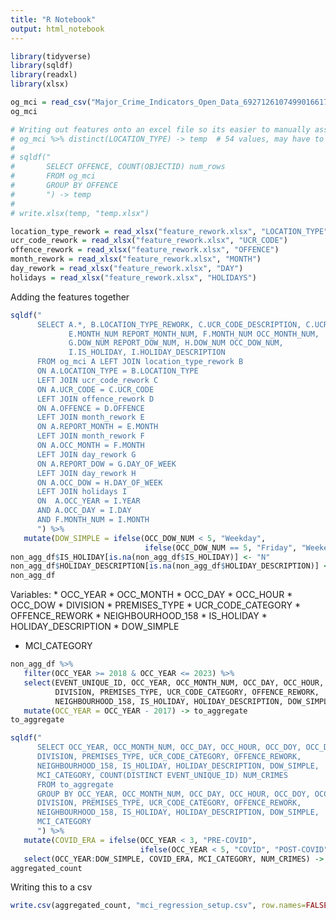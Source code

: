 ```yaml
---
title: "R Notebook"
output: html_notebook
---
```


```r
library(tidyverse)
library(sqldf)
library(readxl)
library(xlsx)
```

```r
og_mci = read_csv("Major_Crime_Indicators_Open_Data_6927126107499016617.csv")
og_mci
```

```r
# Writing out features onto an excel file so its easier to manually assess
# og_mci %>% distinct(LOCATION_TYPE) -> temp  # 54 values, may have to feature engineer this
# 
# sqldf("
#       SELECT OFFENCE, COUNT(OBJECTID) num_rows
#       FROM og_mci
#       GROUP BY OFFENCE
#       ") -> temp
# 
# write.xlsx(temp, "temp.xlsx")

location_type_rework = read_xlsx("feature_rework.xlsx", "LOCATION_TYPE")
ucr_code_rework = read_xlsx("feature_rework.xlsx", "UCR_CODE")
offence_rework = read_xlsx("feature_rework.xlsx", "OFFENCE")
month_rework = read_xlsx("feature_rework.xlsx", "MONTH")
day_rework = read_xlsx("feature_rework.xlsx", "DAY")
holidays = read_xlsx("feature_rework.xlsx", "HOLIDAYS")
```

Adding the features together

```r
sqldf("
      SELECT A.*, B.LOCATION_TYPE_REWORK, C.UCR_CODE_DESCRIPTION, C.UCR_CODE_CATEGORY, D.OFFENCE_REWORK,
             E.MONTH_NUM REPORT_MONTH_NUM, F.MONTH_NUM OCC_MONTH_NUM,
             G.DOW_NUM REPORT_DOW_NUM, H.DOW_NUM OCC_DOW_NUM,
             I.IS_HOLIDAY, I.HOLIDAY_DESCRIPTION
      FROM og_mci A LEFT JOIN location_type_rework B
      ON A.LOCATION_TYPE = B.LOCATION_TYPE
      LEFT JOIN ucr_code_rework C
      ON A.UCR_CODE = C.UCR_CODE
      LEFT JOIN offence_rework D
      ON A.OFFENCE = D.OFFENCE
      LEFT JOIN month_rework E
      ON A.REPORT_MONTH = E.MONTH
      LEFT JOIN month_rework F
      ON A.OCC_MONTH = F.MONTH
      LEFT JOIN day_rework G
      ON A.REPORT_DOW = G.DAY_OF_WEEK
      LEFT JOIN day_rework H
      ON A.OCC_DOW = H.DAY_OF_WEEK
      LEFT JOIN holidays I
      ON  A.OCC_YEAR = I.YEAR
      AND A.OCC_DAY = I.DAY
      AND F.MONTH_NUM = I.MONTH
      ") %>% 
   mutate(DOW_SIMPLE = ifelse(OCC_DOW_NUM < 5, "Weekday",
                              ifelse(OCC_DOW_NUM == 5, "Friday", "Weekend"))) -> non_agg_df
non_agg_df$IS_HOLIDAY[is.na(non_agg_df$IS_HOLIDAY)] <- "N"
non_agg_df$HOLIDAY_DESCRIPTION[is.na(non_agg_df$HOLIDAY_DESCRIPTION)] <- "None"
non_agg_df
```
Variables:
* OCC_YEAR
* OCC_MONTH
* OCC_DAY
* OCC_HOUR
* OCC_DOW
* DIVISION
* PREMISES_TYPE
* UCR_CODE_CATEGORY
* OFFENCE_REWORK
* NEIGHBOURHOOD_158
* IS_HOLIDAY
* HOLIDAY_DESCRIPTION
* DOW_SIMPLE

* MCI_CATEGORY




```r
non_agg_df %>%
   filter(OCC_YEAR >= 2018 & OCC_YEAR <= 2023) %>% 
   select(EVENT_UNIQUE_ID, OCC_YEAR, OCC_MONTH_NUM, OCC_DAY, OCC_HOUR, OCC_DOY, OCC_DOW, OCC_DOW_NUM,
          DIVISION, PREMISES_TYPE, UCR_CODE_CATEGORY, OFFENCE_REWORK,
          NEIGHBOURHOOD_158, IS_HOLIDAY, HOLIDAY_DESCRIPTION, DOW_SIMPLE, MCI_CATEGORY) %>% 
   mutate(OCC_YEAR = OCC_YEAR - 2017) -> to_aggregate
to_aggregate
```

```r
sqldf("
      SELECT OCC_YEAR, OCC_MONTH_NUM, OCC_DAY, OCC_HOUR, OCC_DOY, OCC_DOW, OCC_DOW_NUM,
      DIVISION, PREMISES_TYPE, UCR_CODE_CATEGORY, OFFENCE_REWORK,
      NEIGHBOURHOOD_158, IS_HOLIDAY, HOLIDAY_DESCRIPTION, DOW_SIMPLE,
      MCI_CATEGORY, COUNT(DISTINCT EVENT_UNIQUE_ID) NUM_CRIMES
      FROM to_aggregate
      GROUP BY OCC_YEAR, OCC_MONTH_NUM, OCC_DAY, OCC_HOUR, OCC_DOY, OCC_DOW, OCC_DOW_NUM,
      DIVISION, PREMISES_TYPE, UCR_CODE_CATEGORY, OFFENCE_REWORK,
      NEIGHBOURHOOD_158, IS_HOLIDAY, HOLIDAY_DESCRIPTION, DOW_SIMPLE,
      MCI_CATEGORY
      ") %>% 
   mutate(COVID_ERA = ifelse(OCC_YEAR < 3, "PRE-COVID",
                             ifelse(OCC_YEAR < 5, "COVID", "POST-COVID"))) %>% 
   select(OCC_YEAR:DOW_SIMPLE, COVID_ERA, MCI_CATEGORY, NUM_CRIMES) -> aggregated_count
aggregated_count
```

Writing this to a csv

```r
write.csv(aggregated_count, "mci_regression_setup.csv", row.names=FALSE, na="")
```

